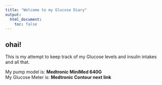 ```yaml
---
title: "Welcome to my Glucose Diary"
output:
  html_document:
    toc: false
---
```


## ohai!

This is my attempt to keep track of my Glucose levels and insulin intakes and all that. 

My pump model is: **Medtronic MiniMed 640G**  
My Glucose Meter is: **Medtronic Contour next link**
